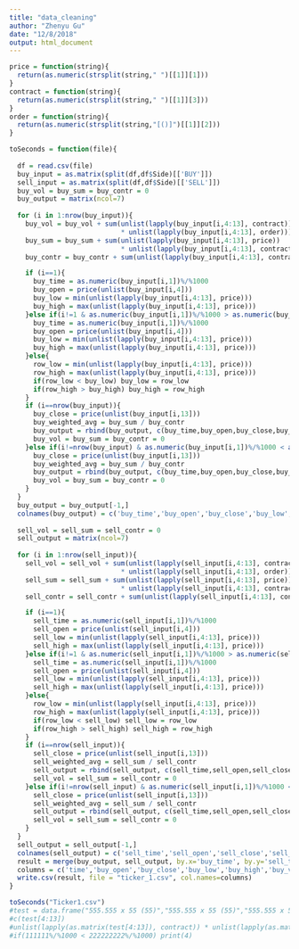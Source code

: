 ```yaml
---
title: "data_cleaning"
author: "Zhenyu Gu"
date: "12/8/2018"
output: html_document
---
```


```r
price = function(string){
  return(as.numeric(strsplit(string," ")[[1]][1]))
}
contract = function(string){
  return(as.numeric(strsplit(string," ")[[1]][3]))
}
order = function(string){
  return(as.numeric(strsplit(string,"[()]")[[1]][2]))
}

toSeconds = function(file){
  
  df = read.csv(file)
  buy_input = as.matrix(split(df,df$Side)[['BUY']])
  sell_input = as.matrix(split(df,df$Side)[['SELL']])
  buy_vol = buy_sum = buy_contr = 0
  buy_output = matrix(ncol=7)
  
  for (i in 1:nrow(buy_input)){
    buy_vol = buy_vol + sum(unlist(lapply(buy_input[i,4:13], contract))
                            * unlist(lapply(buy_input[i,4:13], order)))
    buy_sum = buy_sum + sum(unlist(lapply(buy_input[i,4:13], price))
                            * unlist(lapply(buy_input[i,4:13], contract)))
    buy_contr = buy_contr + sum(unlist(lapply(buy_input[i,4:13], contract)))

    if (i==1){
      buy_time = as.numeric(buy_input[i,1])%/%1000
      buy_open = price(unlist(buy_input[i,4]))
      buy_low = min(unlist(lapply(buy_input[i,4:13], price)))
      buy_high = max(unlist(lapply(buy_input[i,4:13], price)))
    }else if(i!=1 & as.numeric(buy_input[i,1])%/%1000 > as.numeric(buy_input[i-1,1])%/%1000){
      buy_time = as.numeric(buy_input[i,1])%/%1000
      buy_open = price(unlist(buy_input[i,4]))
      buy_low = min(unlist(lapply(buy_input[i,4:13], price)))
      buy_high = max(unlist(lapply(buy_input[i,4:13], price)))
    }else{
      row_low = min(unlist(lapply(buy_input[i,4:13], price)))
      row_high = max(unlist(lapply(buy_input[i,4:13], price)))
      if(row_low < buy_low) buy_low = row_low
      if(row_high > buy_high) buy_high = row_high
    }
    if (i==nrow(buy_input)){
      buy_close = price(unlist(buy_input[i,13]))
      buy_weighted_avg = buy_sum / buy_contr
      buy_output = rbind(buy_output, c(buy_time,buy_open,buy_close,buy_low,buy_high,buy_vol,buy_weighted_avg))
      buy_vol = buy_sum = buy_contr = 0
    }else if(i!=nrow(buy_input) & as.numeric(buy_input[i,1])%/%1000 < as.numeric(buy_input[i+1,1])%/%1000){
      buy_close = price(unlist(buy_input[i,13]))
      buy_weighted_avg = buy_sum / buy_contr
      buy_output = rbind(buy_output, c(buy_time,buy_open,buy_close,buy_low,buy_high,buy_vol,buy_weighted_avg))
      buy_vol = buy_sum = buy_contr = 0
    }
  }
  buy_output = buy_output[-1,]
  colnames(buy_output) = c('buy_time','buy_open','buy_close','buy_low','buy_high','buy_volume','buy_weighted_avg')
  
  sell_vol = sell_sum = sell_contr = 0
  sell_output = matrix(ncol=7)
  
  for (i in 1:nrow(sell_input)){
    sell_vol = sell_vol + sum(unlist(lapply(sell_input[i,4:13], contract))
                            * unlist(lapply(sell_input[i,4:13], order)))
    sell_sum = sell_sum + sum(unlist(lapply(sell_input[i,4:13], price))
                            * unlist(lapply(sell_input[i,4:13], contract)))
    sell_contr = sell_contr + sum(unlist(lapply(sell_input[i,4:13], contract)))

    if (i==1){
      sell_time = as.numeric(sell_input[i,1])%/%1000
      sell_open = price(unlist(sell_input[i,4]))
      sell_low = min(unlist(lapply(sell_input[i,4:13], price)))
      sell_high = max(unlist(lapply(sell_input[i,4:13], price)))
    }else if(i!=1 & as.numeric(sell_input[i,1])%/%1000 > as.numeric(sell_input[i-1,1])%/%1000){
      sell_time = as.numeric(sell_input[i,1])%/%1000
      sell_open = price(unlist(sell_input[i,4]))
      sell_low = min(unlist(lapply(sell_input[i,4:13], price)))
      sell_high = max(unlist(lapply(sell_input[i,4:13], price)))
    }else{
      row_low = min(unlist(lapply(sell_input[i,4:13], price)))
      row_high = max(unlist(lapply(sell_input[i,4:13], price)))
      if(row_low < sell_low) sell_low = row_low
      if(row_high > sell_high) sell_high = row_high
    }
    if (i==nrow(sell_input)){
      sell_close = price(unlist(sell_input[i,13]))
      sell_weighted_avg = sell_sum / sell_contr
      sell_output = rbind(sell_output, c(sell_time,sell_open,sell_close,sell_low,sell_high,sell_vol,sell_weighted_avg))
      sell_vol = sell_sum = sell_contr = 0
    }else if(i!=nrow(sell_input) & as.numeric(sell_input[i,1])%/%1000 < as.numeric(sell_input[i+1,1])%/%1000){
      sell_close = price(unlist(sell_input[i,13]))
      sell_weighted_avg = sell_sum / sell_contr
      sell_output = rbind(sell_output, c(sell_time,sell_open,sell_close,sell_low,sell_high,sell_vol,sell_weighted_avg))
      sell_vol = sell_sum = sell_contr = 0
    }
  }
  sell_output = sell_output[-1,]
  colnames(sell_output) = c('sell_time','sell_open','sell_close','sell_low','sell_high','sell_volume','sell_weighted_avg')
  result = merge(buy_output, sell_output, by.x='buy_time', by.y='sell_time', all.x=TRUE, all.y=TRUE)
  columns = c('time','buy_open','buy_close','buy_low','buy_high','buy_volume','buy_weighted_avg','sell_open','sell_close','sell_low','sell_high','sell_volume','sell_weighted_avg')
  write.csv(result, file = "ticker_1.csv", col.names=columns)
}
```

```r
toSeconds("Ticker1.csv")
#test = data.frame("555.555 x 55 (55)","555.555 x 55 (55)","555.555 x 55 (55)","555.555 x 55 (55)","555.555 x 55 (55)","555.555 x 55 (55)","555.555 x 55 (55)","555.555 x 55 (55)","555.555 x 55 (55)","555.555 x 55 (55)","555.555 x 55 (55)","555.555 x 55 (55)","555.555 x 55 (55)")
#c(test[4:13])
#unlist(lapply(as.matrix(test[4:13]), contract)) * unlist(lapply(as.matrix(test[4:13]), contract))
#if(111111%/%1000 < 222222222%/%1000) print(4)
```
